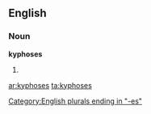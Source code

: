 ==English==

===Noun===
'''kyphoses'''

# {{plural of|kyphosis}}

[[Category:English plurals ending in "-es"]]

[[ar:kyphoses]]
[[ta:kyphoses]]